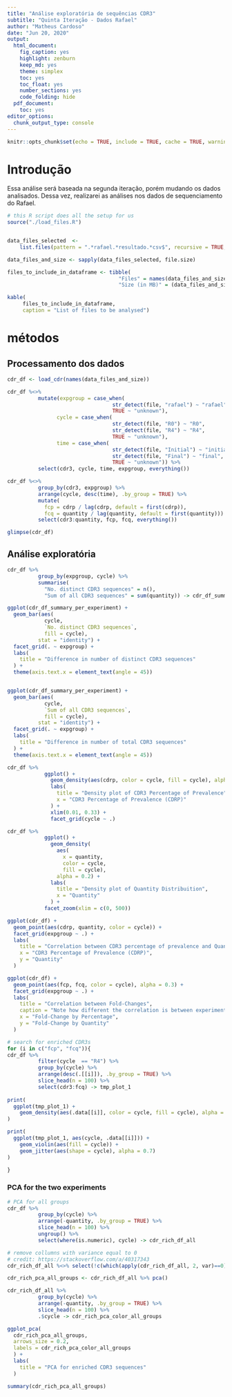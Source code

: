 ```yaml
---
title: "Análise exploratória de sequências CDR3"
subtitle: "Quinta Iteração - Dados Rafael"
author: "Matheus Cardoso"
date: "Jun 20, 2020"
output:
  html_document:
    fig_caption: yes
    highlight: zenburn
    keep_md: yes
    theme: simplex
    toc: yes
    toc_float: yes
    number_sections: yes
    code_folding: hide
  pdf_document:
    toc: yes
editor_options:
  chunk_output_type: console
---
```


```r
knitr::opts_chunk$set(echo = TRUE, include = TRUE, cache = TRUE, warning = FALSE, message = FALSE)
```

# Introdução

Essa análise será baseada na segunda iteração, porém mudando os dados analisados.
Dessa vez, realizarei as análises nos dados de sequenciamento do Rafael.

```r
# this R script does all the setup for us
source("./load_files.R")


data_files_selected  <-
    list.files(pattern = ".*rafael.*resultado.*csv$", recursive = TRUE, ignore.case = TRUE)

data_files_and_size <- sapply(data_files_selected, file.size)

files_to_include_in_dataframe <- tibble(
                                    "Files" = names(data_files_and_size),
                                    "Size (in MB)" = (data_files_and_size/1E6))

kable(
     files_to_include_in_dataframe,
     caption = "List of files to be analysed")
```

# métodos

## Processamento dos dados

```r
cdr_df <- load_cdr(names(data_files_and_size))
```

```r
cdr_df %<>% 
          mutate(expgroup = case_when(
                                  str_detect(file, "rafael") ~ "rafael",
                                  TRUE ~ "unknown"),
                cycle = case_when(
                                  str_detect(file, "R0") ~ "R0",
                                  str_detect(file, "R4") ~ "R4",
                                  TRUE ~ "unknown"), 
                time = case_when(
                                  str_detect(file, "Initial") ~ "initial",
                                  str_detect(file, "Final") ~ "final",
                                  TRUE ~ "unknown")) %>% 
          select(cdr3, cycle, time, expgroup, everything())

cdr_df %<>% 
          group_by(cdr3, expgroup) %>% 
          arrange(cycle, desc(time), .by_group = TRUE) %>% 
          mutate(
            fcp = cdrp / lag(cdrp, default = first(cdrp)),
            fcq = quantity / lag(quantity, default = first(quantity))) %>% 
          select(cdr3:quantity, fcp, fcq, everything())

glimpse(cdr_df)
```

## Análise exploratória

```r
cdr_df %>% 
          group_by(expgroup, cycle) %>% 
          summarise(
            "No. distinct CDR3 sequences" = n(),
            "Sum of all CDR3 sequences" = sum(quantity)) -> cdr_df_summary_per_experiment

ggplot(cdr_df_summary_per_experiment) +
  geom_bar(aes(
            cycle,
            `No. distinct CDR3 sequences`,
            fill = cycle),
          stat = "identity") +
  facet_grid(. ~ expgroup) +
  labs(
    title = "Difference in number of distinct CDR3 sequences"
  ) +
  theme(axis.text.x = element_text(angle = 45))


ggplot(cdr_df_summary_per_experiment) +
  geom_bar(aes(
            cycle,
            `Sum of all CDR3 sequences`,
            fill = cycle),
          stat = "identity") +
  facet_grid(. ~ expgroup) +
  labs(
    title = "Difference in number of total CDR3 sequences"
  ) +
  theme(axis.text.x = element_text(angle = 45))
```

```r
cdr_df %>% 
            ggplot() +
              geom_density(aes(cdrp, color = cycle, fill = cycle), alpha = 0.2) +
              labs(
                title = "Density plot of CDR3 Percentage of Prevalence",
                x = "CDR3 Percentage of Prevalence (CDRP)"
              ) +
              xlim(0.01, 0.33) +
              facet_grid(cycle ~ .)

cdr_df %>% 
            ggplot() +
              geom_density(
                aes(
                  x = quantity,
                  color = cycle,
                  fill = cycle),
                alpha = 0.2) +
              labs(
                title = "Density plot of Quantity Distribuition",
                x = "Quantity"
              ) + 
            facet_zoom(xlim = c(0, 500))

```

```r
ggplot(cdr_df) +
  geom_point(aes(cdrp, quantity, color = cycle)) +
  facet_grid(expgroup ~ .) +
  labs(
    title = "Correlation between CDR3 percentage of prevalence and Quantity",
    x = "CDR3 Percentage of Prevalence (CDRP)",
    y = "Quantity"
  )

ggplot(cdr_df) +
  geom_point(aes(fcp, fcq, color = cycle), alpha = 0.3) +
  facet_grid(expgroup ~ .) + 
  labs(
    title = "Correlation between Fold-Changes",
    caption = "Note how different the correlation is between experiment groups.",
    x = "Fold-Change by Percentage",
    y = "Fold-Change by Quantity"
  )

```

```r

# search for enriched CDR3s
for (i in c("fcp", "fcq")){
cdr_df %>% 
          filter(cycle  == "R4") %>% 
          group_by(cycle) %>% 
          arrange(desc(.[[i]]), .by_group = TRUE) %>% 
          slice_head(n = 100) %>% 
          select(cdr3:fcq) -> tmp_plot_1
  
print(
  ggplot(tmp_plot_1) +
    geom_density(aes(.data[[i]], color = cycle, fill = cycle), alpha = 0.3)
)

print(
  ggplot(tmp_plot_1, aes(cycle, .data[[i]])) +
    geom_violin(aes(fill = cycle)) +
    geom_jitter(aes(shape = cycle), alpha = 0.7)
)

}
```


### PCA for the two experiments

```r
# PCA for all groups
cdr_df %>%
          group_by(cycle) %>% 
          arrange(-quantity, .by_group = TRUE) %>% 
          slice_head(n = 100) %>% 
          ungroup() %>% 
          select(where(is.numeric), cycle) -> cdr_rich_df_all

# remove collumns with variance equal to 0
# credit: https://stackoverflow.com/a/40317343
cdr_rich_df_all %<>% select(!c(which(apply(cdr_rich_df_all, 2, var)==0)))

cdr_rich_pca_all_groups <- cdr_rich_df_all %>% pca()

cdr_rich_df_all %>%
          group_by(cycle) %>% 
          arrange(-quantity, .by_group = TRUE) %>% 
          slice_head(n = 100) %>% 
          .$cycle -> cdr_rich_pca_color_all_groups

ggplot_pca(
  cdr_rich_pca_all_groups,
  arrows_size = 0.2,
  labels = cdr_rich_pca_color_all_groups
  ) +
  labs(
    title = "PCA for enriched CDR3 sequences"
  )

summary(cdr_rich_pca_all_groups)

```
